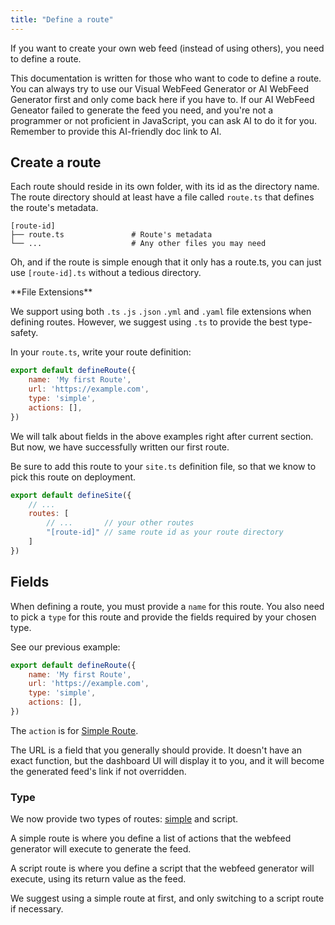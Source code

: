 ```yaml
---
title: "Define a route"
---
```


If you want to create your own web feed (instead of using others), you need to define a route.

<Note>
  This documentation is written for those who want to code to define a route. You can always try to use our Visual WebFeed Generator or AI WebFeed Generator first and only come back here if you have to.
</Note>

<Note>
  If our AI WebFeed Geneator failed to generate the feed you need, and you're not a programmer or not proficient in JavaScript, you can ask AI to do it for you. Remember to provide this AI-friendly doc link to AI.
</Note>

## Create a route

Each route should reside in its own folder, with its id as the directory name. The route directory should at least have a file called `route.ts` that defines the route's metadata.

```
[route-id]
├── route.ts               # Route's metadata
└── ...                    # Any other files you may need
```

Oh, and if the route is simple enough that it only has a route.ts, you can just use `[route-id].ts` without a tedious directory.

<Tip>
  **File Extensions**

  We support using both `.ts` `.js` `.json` `.yml` and `.yaml` file extensions when defining routes. However, we suggest using `.ts` to provide the best type-safety.
</Tip>

In your `route.ts`, write your route definition:

```javascript route.ts
export default defineRoute({
    name: 'My first Route',
    url: 'https://example.com',
    type: 'simple',
    actions: [],
})
```

We will talk about fields in the above examples right after current section. But now, we have successfully written our first route.

Be sure to add this route to your `site.ts` definition file, so that we know to pick this route on deployment.

```javascript site.ts
export default defineSite({
    // ...
    routes: [
        // ...       // your other routes
        "[route-id]" // same route id as your route directory
    ]
})
```

## Fields

When defining a route, you must provide a `name` for this route. You also need to pick a `type` for this route and provide the fields required by your chosen type.

See our previous example:

```javascript route.ts
export default defineRoute({
    name: 'My first Route',
    url: 'https://example.com',
    type: 'simple',
    actions: [],
})
```

The `action` is for [Simple Route](./simple.mdx).

The URL is a field that you generally should provide. It doesn't have an exact function, but the dashboard UI will display it to you, and it will become the generated feed's link if not overridden.

### Type

We now provide two types of routes: [simple](./simple.mdx) and script.

A simple route is where you define a list of actions that the webfeed generator will execute to generate the feed.

A script route is where you define a script that the webfeed generator will execute, using its return value as the feed.

We suggest using a simple route at first, and only switching to a script route if necessary.